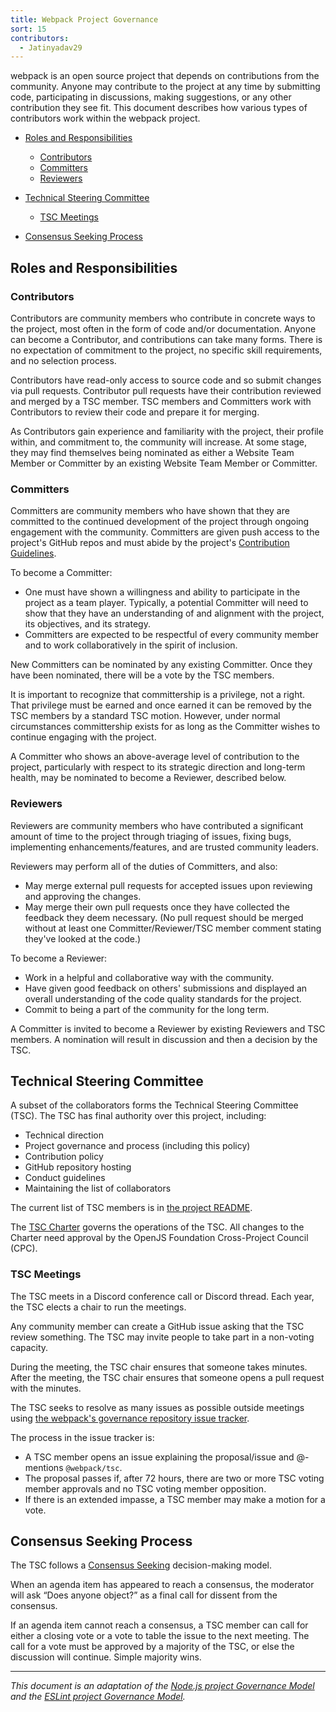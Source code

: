 ```yaml
---
title: Webpack Project Governance
sort: 15
contributors:
  - Jatinyadav29
---
```


webpack is an open source project that depends on contributions from the community. Anyone may contribute to the project at any time by submitting code, participating in discussions, making suggestions, or any other contribution they see fit. This document describes how various types of contributors work within the webpack project.

- [Roles and Responsibilities](#roles-and-responsibilities)
  - [Contributors](#contributors)
  - [Committers](#committers)
  - [Reviewers](#reviewers)

- [Technical Steering Committee](#technical-steering-committee)
  - [TSC Meetings](#tsc-meetings)

- [Consensus Seeking Process](#consensus-seeking-process)

## Roles and Responsibilities

### Contributors

Contributors are community members who contribute in concrete ways to the project, most often in the form of code and/or documentation. Anyone can become a Contributor, and contributions can take many forms. There is no expectation of commitment to the project, no specific skill requirements, and no selection process.

Contributors have read-only access to source code and so submit changes via pull requests. Contributor pull requests have their contribution reviewed and merged by a TSC member. TSC members and Committers work with Contributors to review their code and prepare it for merging.

As Contributors gain experience and familiarity with the project, their profile within, and commitment to, the community will increase. At some stage, they may find themselves being nominated as either a Website Team Member or Committer by an existing Website Team Member or Committer.

### Committers

Committers are community members who have shown that they are committed to the continued development of the project through ongoing engagement with the community. Committers are given push access to the project's GitHub repos and must abide by the project's [Contribution Guidelines](https://github.com/webpack/webpack/blob/main/CONTRIBUTING.md).

To become a Committer:

- One must have shown a willingness and ability to participate in the project as a team player. Typically, a potential Committer will need to show that they have an understanding of and alignment with the project, its objectives, and its strategy.
- Committers are expected to be respectful of every community member and to work collaboratively in the spirit of inclusion.

New Committers can be nominated by any existing Committer. Once they have been nominated, there will be a vote by the TSC members.

It is important to recognize that committership is a privilege, not a right. That privilege must be earned and once earned it can be removed by the TSC members by a standard TSC motion. However, under normal circumstances committership exists for as long as the Committer wishes to continue engaging with the project.

A Committer who shows an above-average level of contribution to the project, particularly with respect to its strategic direction and long-term health, may be nominated to become a Reviewer, described below.

### Reviewers

Reviewers are community members who have contributed a significant amount of time to the project through triaging of issues, fixing bugs, implementing enhancements/features, and are trusted community leaders.

Reviewers may perform all of the duties of Committers, and also:

- May merge external pull requests for accepted issues upon reviewing and approving the changes.
- May merge their own pull requests once they have collected the feedback they deem necessary. (No pull request should be merged without at least one Committer/Reviewer/TSC member comment stating they've looked at the code.)

To become a Reviewer:

- Work in a helpful and collaborative way with the community.
- Have given good feedback on others' submissions and displayed an overall understanding of the code quality standards for the project.
- Commit to being a part of the community for the long term.

A Committer is invited to become a Reviewer by existing Reviewers and TSC members. A nomination will result in discussion and then a decision by the TSC.

## Technical Steering Committee

A subset of the collaborators forms the Technical Steering Committee (TSC).
The TSC has final authority over this project, including:

- Technical direction
- Project governance and process (including this policy)
- Contribution policy
- GitHub repository hosting
- Conduct guidelines
- Maintaining the list of collaborators

The current list of TSC members is in [the project README](https://github.com/webpack/webpack/blob/main/README.md#current-project-members).

The [TSC Charter](https://github.com/nodejs/TSC/blob/HEAD/TSC-Charter.md) governs the operations of the TSC. All changes to the Charter need approval by the OpenJS Foundation Cross-Project Council (CPC).

### TSC Meetings

The TSC meets in a Discord conference call or Discord thread. Each year, the TSC elects a chair to run the meetings.

Any community member can create a GitHub issue asking that the TSC review something.
The TSC may invite people to take part in a non-voting capacity.

During the meeting, the TSC chair ensures that someone takes minutes. After the meeting, the TSC chair ensures that someone opens a pull request with the minutes.

The TSC seeks to resolve as many issues as possible outside meetings using [the webpack's governance repository issue tracker](https://github.com/webpack/governance/issues).

The process in the issue tracker is:

- A TSC member opens an issue explaining the proposal/issue and @-mentions `@webpack/tsc`.
- The proposal passes if, after 72 hours, there are two or more TSC voting member approvals and no TSC voting member opposition.
- If there is an extended impasse, a TSC member may make a motion for a vote.

## Consensus Seeking Process

The TSC follows a [Consensus Seeking](https://en.wikipedia.org/wiki/Consensus-seeking_decision-making) decision-making model.

When an agenda item has appeared to reach a consensus, the moderator will ask “Does anyone object?” as a final call for dissent from the consensus.

If an agenda item cannot reach a consensus, a TSC member can call for either a closing vote or a vote to table the issue to the next meeting. The call for a vote must be approved by a majority of the TSC, or else the discussion will continue. Simple majority wins.

---

_This document is an adaptation of the [Node.js project Governance Model](https://github.com/nodejs/node/blob/main/GOVERNANCE.md) and the [ESLint project Governance Model](https://github.com/eslint/eslint/blob/main/docs/src/contribute/governance.md)._
